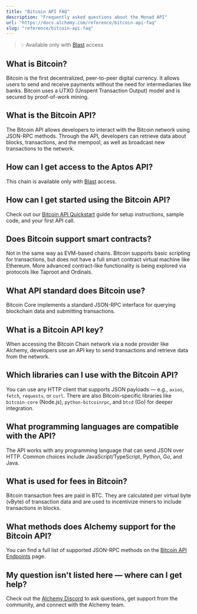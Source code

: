 ```yaml
---
title: "Bitcoin API FAQ"
description: "Frequently asked questions about the Monad API"
url: "https://docs.alchemy.com/reference/bitcoin-api-faq"
slug: "reference/bitcoin-api-faq"
---
```


> 💡  Available only with [Blast](../reference/introduction-to-blast#how-to-get-blast) access

## What is Bitcoin?

Bitcoin is the first decentralized, peer-to-peer digital currency. It allows users to send and receive payments without the need for intermediaries like banks. Bitcoin uses a UTXO (Unspent Transaction Output) model and is secured by proof-of-work mining.

## What is the Bitcoin API?

The Bitcoin API allows developers to interact with the Bitcoin network using JSON-RPC methods. Through the API, developers can retrieve data about blocks, transactions, and the mempool, as well as broadcast new transactions to the network.

## How can I get access to the Aptos API?

This chain is available only with [Blast](/node/blast-api/blast-quickstart) access.

## How can I get started using the Bitcoin API?

Check out our [Bitcoin API Quickstart](/reference/bitcoin-api-quickstart) guide for setup instructions, sample code, and your first API call.

## Does Bitcoin support smart contracts?

Not in the same way as EVM-based chains. Bitcoin supports basic scripting for transactions, but does not have a full smart contract virtual machine like Ethereum. More advanced contract-like functionality is being explored via protocols like Taproot and Ordinals.

## What API standard does Bitcoin use?

Bitcoin Core implements a standard JSON-RPC interface for querying blockchain data and submitting transactions.

## What is a Bitcoin API key?

When accessing the Bitcoin Chain network via a node provider like Alchemy, developers use an API key to send transactions and retrieve data from the network.

## Which libraries can I use with the Bitcoin API?

You can use any HTTP client that supports JSON payloads — e.g., `axios`, `fetch`, `requests`, or `curl`. There are also Bitcoin-specific libraries like `bitcoin-core` (Node.js), `python-bitcoinrpc`, and `btcd` (Go) for deeper integration.

## What programming languages are compatible with the API?

The API works with any programming language that can send JSON over HTTP. Common choices include JavaScript/TypeScript, Python, Go, and Java.

## What is used for fees in Bitcoin?

Bitcoin transaction fees are paid in BTC. They are calculated per virtual byte (vByte) of transaction data and are used to incentivize miners to include transactions in blocks.

## What methods does Alchemy support for the Bitcoin API?

You can find a full list of supported JSON-RPC methods on the [Bitcoin API Endpoints](/node/bitcoin/bitcoin-api-endpoints) page.

## My question isn't listed here — where can I get help?

Check out the [Alchemy Discord](https://alchemy.com/discord) to ask questions, get support from the community, and connect with the Alchemy team.
